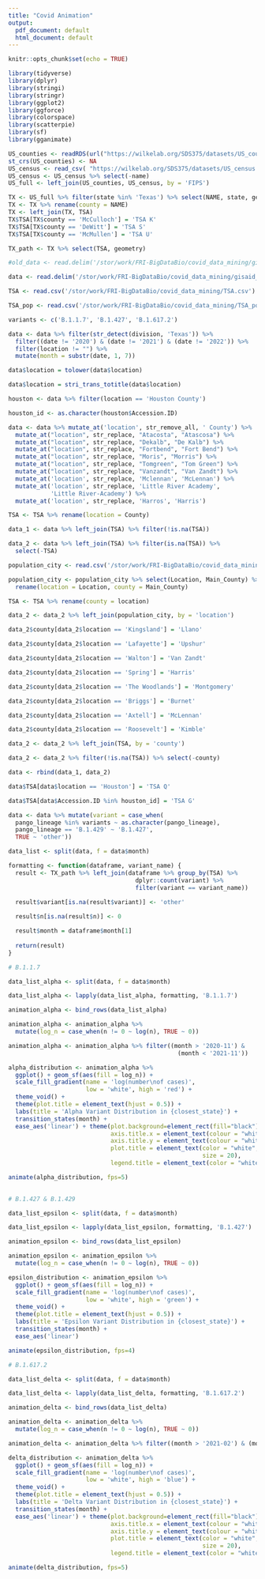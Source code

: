 ```yaml
---
title: "Covid Animation"
output:
  pdf_document: default
  html_document: default
---
```


```r
knitr::opts_chunk$set(echo = TRUE)
```

```r
library(tidyverse)
library(dplyr)
library(stringi)
library(stringr)
library(ggplot2)
library(ggforce)
library(colorspace)
library(scatterpie)
library(sf)
library(gganimate)
```

```r
US_counties <- readRDS(url("https://wilkelab.org/SDS375/datasets/US_counties.rds")) %>% rename(FIPS = GEOID)
st_crs(US_counties) <- NA
US_census <- read_csv( "https://wilkelab.org/SDS375/datasets/US_census.csv", col_types = cols(FIPS = "c"))
US_census <- US_census %>% select(-name)
US_full <- left_join(US_counties, US_census, by = 'FIPS')

TX <- US_full %>% filter(state %in% 'Texas') %>% select(NAME, state, geometry)
TX <- TX %>% rename(county = NAME)
TX <- left_join(TX, TSA)
TX$TSA[TX$county == 'McCulloch'] = 'TSA K'
TX$TSA[TX$county == 'DeWitt'] = 'TSA S'
TX$TSA[TX$county == 'McMullen'] = 'TSA U'

TX_path <- TX %>% select(TSA, geometry)
```

```r
#old_data <- read.delim('/stor/work/FRI-BigDataBio/covid_data_mining/gisaid_data/TX/all.TX.to_2021_09_29.patient_status.tsv')

data <- read.delim('/stor/work/FRI-BigDataBio/covid_data_mining/gisaid_data/TX/all.to_2022_02_07.TX.metadata.tsv')

TSA <- read.csv('/stor/work/FRI-BigDataBio/covid_data_mining/TSA.csv')

TSA_pop <- read.csv('/stor/work/FRI-BigDataBio/covid_data_mining/TSA_population.csv')

variants <- c('B.1.1.7', 'B.1.427', 'B.1.617.2')

data <- data %>% filter(str_detect(division, 'Texas')) %>% 
  filter((date != '2020') & (date != '2021') & (date != '2022')) %>% 
  filter(location != "") %>% 
  mutate(month = substr(date, 1, 7))

data$location = tolower(data$location)

data$location = stri_trans_totitle(data$location)

houston <- data %>% filter(location == 'Houston County')

houston_id <- as.character(houston$Accession.ID)

data <- data %>% mutate_at('location', str_remove_all, ' County') %>% 
  mutate_at("location", str_replace, "Atacosta", "Atascosa") %>% 
  mutate_at("location", str_replace, "Dekalb", "De Kalb") %>% 
  mutate_at("location", str_replace, "Fortbend", "Fort Bend") %>% 
  mutate_at("location", str_replace, "Moris", "Morris") %>% 
  mutate_at("location", str_replace, "Tomgreen", "Tom Green") %>% 
  mutate_at("location", str_replace, "Vanzandt", "Van Zandt") %>% 
  mutate_at('location', str_replace, 'Mclennan', 'McLennan') %>% 
  mutate_at('location', str_replace, 'Little River Academy', 
            'Little River-Academy') %>% 
  mutate_at('location', str_replace, 'Harros', 'Harris')

TSA <- TSA %>% rename(location = County)

data_1 <- data %>% left_join(TSA) %>% filter(!is.na(TSA))

data_2 <- data %>% left_join(TSA) %>% filter(is.na(TSA)) %>% 
  select(-TSA)

population_city <- read.csv('/stor/work/FRI-BigDataBio/covid_data_mining/Population_by_city_2019.csv')

population_city <- population_city %>% select(Location, Main_County) %>% 
  rename(location = Location, county = Main_County)

TSA <- TSA %>% rename(county = location)

data_2 <- data_2 %>% left_join(population_city, by = 'location')

data_2$county[data_2$location == 'Kingsland'] = 'Llano'

data_2$county[data_2$location == 'Lafayette'] = 'Upshur'

data_2$county[data_2$location == 'Walton'] = 'Van Zandt'

data_2$county[data_2$location == 'Spring'] = 'Harris'

data_2$county[data_2$location == 'The Woodlands'] = 'Montgomery'

data_2$county[data_2$location == 'Briggs'] = 'Burnet'

data_2$county[data_2$location == 'Axtell'] = 'McLennan'

data_2$county[data_2$location == 'Roosevelt'] = 'Kimble'

data_2 <- data_2 %>% left_join(TSA, by = 'county')

data_2 <- data_2 %>% filter(!is.na(TSA)) %>% select(-county)

data <- rbind(data_1, data_2)

data$TSA[data$location == 'Houston'] = 'TSA Q'

data$TSA[data$Accession.ID %in% houston_id] = 'TSA G'

data <- data %>% mutate(variant = case_when(
  pango_lineage %in% variants ~ as.character(pango_lineage),
  pango_lineage == 'B.1.429' ~ 'B.1.427',
  TRUE ~ 'other'))

data_list <- split(data, f = data$month)
```

```r
formatting <- function(dataframe, variant_name) {
  result <- TX_path %>% left_join(dataframe %>% group_by(TSA) %>% 
                                    dplyr::count(variant) %>% 
                                    filter(variant == variant_name))
  
  result$variant[is.na(result$variant)] <- 'other'

  result$n[is.na(result$n)] <- 0

  result$month = dataframe$month[1]
  
  return(result)
}
```

```r
# B.1.1.7

data_list_alpha <- split(data, f = data$month)

data_list_alpha <- lapply(data_list_alpha, formatting, 'B.1.1.7')

animation_alpha <- bind_rows(data_list_alpha)

animation_alpha <- animation_alpha %>% 
  mutate(log_n = case_when(n != 0 ~ log(n), TRUE ~ 0))

animation_alpha <- animation_alpha %>% filter((month > '2020-11') & 
                                                (month < '2021-11'))

alpha_distribution <- animation_alpha %>% 
  ggplot() + geom_sf(aes(fill = log_n)) +
  scale_fill_gradient(name = 'log(number\nof cases)', 
                      low = 'white', high = 'red') +
  theme_void() +
  theme(plot.title = element_text(hjust = 0.5)) +
  labs(title = 'Alpha Variant Distribution in {closest_state}') +
  transition_states(month) +
  ease_aes('linear') + theme(plot.background=element_rect(fill="black"),
                             axis.title.x = element_text(colour = "white"),
                             axis.title.y = element_text(colour = "white"),
                             plot.title = element_text(color = "white",
                                                       size = 20),
                             legend.title = element_text(color = "white"))

animate(alpha_distribution, fps=5)
  
```

```r
# B.1.427 & B.1.429

data_list_epsilon <- split(data, f = data$month)

data_list_epsilon <- lapply(data_list_epsilon, formatting, 'B.1.427')

animation_epsilon <- bind_rows(data_list_epsilon)

animation_epsilon <- animation_epsilon %>% 
  mutate(log_n = case_when(n != 0 ~ log(n), TRUE ~ 0))

epsilon_distribution <- animation_epsilon %>% 
  ggplot() + geom_sf(aes(fill = log_n)) +
  scale_fill_gradient(name = 'log(number\nof cases)', 
                      low = 'white', high = 'green') +
  theme_void() +
  theme(plot.title = element_text(hjust = 0.5)) +
  labs(title = 'Epsilon Variant Distribution in {closest_state}') +
  transition_states(month) +
  ease_aes('linear')

animate(epsilon_distribution, fps=4)
```

```r
# B.1.617.2

data_list_delta <- split(data, f = data$month)

data_list_delta <- lapply(data_list_delta, formatting, 'B.1.617.2')

animation_delta <- bind_rows(data_list_delta)

animation_delta <- animation_delta %>% 
  mutate(log_n = case_when(n != 0 ~ log(n), TRUE ~ 0))

animation_delta <- animation_delta %>% filter((month > '2021-02') & (month < '2022-01'))

delta_distribution <- animation_delta %>% 
  ggplot() + geom_sf(aes(fill = log_n)) +
  scale_fill_gradient(name = 'log(number\nof cases)', 
                      low = 'white', high = 'blue') +
  theme_void() +
  theme(plot.title = element_text(hjust = 0.5)) +
  labs(title = 'Delta Variant Distribution in {closest_state}') +
  transition_states(month) +
  ease_aes('linear') + theme(plot.background=element_rect(fill="black"),
                             axis.title.x = element_text(colour = "white"),
                             axis.title.y = element_text(colour = "white"),
                             plot.title = element_text(color = "white",
                                                       size = 20),
                             legend.title = element_text(color = "white"))

animate(delta_distribution, fps=5)
```

